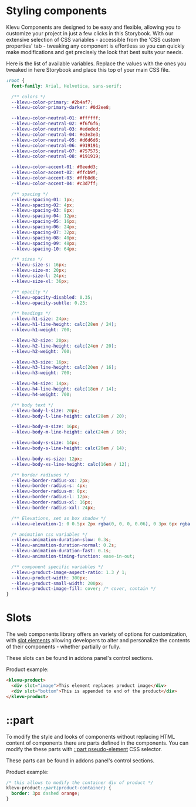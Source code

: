 
<Meta title="Guides/Styling components" />

# Styling components

Klevu Components are designed to be easy and flexible, allowing you to customize your project in just a few clicks in this Storybook.
With our extensive selection of CSS variables - accessible from the 'CSS custom properties' tab - tweaking any component is effortless so you can quickly
make modifications and get precisely the look that best suits your needs.

Here is the list of available variables. Replace the values with the ones you tweaked in here Storybook and place this top of your main CSS file.

```css
:root {
  font-family: Arial, Helvetica, sans-serif;

  /** colors */
  --klevu-color-primary: #2b4af7;
  --klevu-color-primary-darker: #0d2ee8;

  --klevu-color-neutral-01: #ffffff;
  --klevu-color-neutral-02: #f6f6f6;
  --klevu-color-neutral-03: #ededed;
  --klevu-color-neutral-04: #e3e3e3;
  --klevu-color-neutral-05: #d6d6d6;
  --klevu-color-neutral-06: #919191;
  --klevu-color-neutral-07: #757575;
  --klevu-color-neutral-08: #191919;

  --klevu-color-accent-01: #8eedd3;
  --klevu-color-accent-02: #ffcb9f;
  --klevu-color-accent-03: #ffb8d6;
  --klevu-color-accent-04: #c3d7ff;

  /** spacing */
  --klevu-spacing-01: 1px;
  --klevu-spacing-02: 4px;
  --klevu-spacing-03: 8px;
  --klevu-spacing-04: 12px;
  --klevu-spacing-05: 16px;
  --klevu-spacing-06: 24px;
  --klevu-spacing-07: 32px;
  --klevu-spacing-08: 40px;
  --klevu-spacing-09: 48px;
  --klevu-spacing-10: 64px;

  /** sizes */
  --klevu-size-s: 16px;
  --klevu-size-m: 20px;
  --klevu-size-l: 24px;
  --klevu-size-xl: 36px;

  /** opacity */
  --klevu-opacity-disabled: 0.35;
  --klevu-opacity-subtle: 0.25;

  /** headings */
  --klevu-h1-size: 24px;
  --klevu-h1-line-height: calc(28em / 24);
  --klevu-h1-weight: 700;

  --klevu-h2-size: 20px;
  --klevu-h2-line-height: calc(24em / 20);
  --klevu-h2-weight: 700;

  --klevu-h3-size: 16px;
  --klevu-h3-line-height: calc(20em / 16);
  --klevu-h3-weight: 700;

  --klevu-h4-size: 14px;
  --klevu-h4-line-height: calc(18em / 14);
  --klevu-h4-weight: 700;

  /** body text */
  --klevu-body-l-size: 20px;
  --klevu-body-l-line-height: calc(28em / 20);

  --klevu-body-m-size: 16px;
  --klevu-body-m-line-height: calc(24em / 16);

  --klevu-body-s-size: 14px;
  --klevu-body-s-line-height: calc(20em / 14);

  --klevu-body-xs-size: 12px;
  --klevu-body-xs-line-height: calc(16em / 12);

  /** border radiuses */
  --klevu-border-radius-xs: 2px;
  --klevu-border-radius-s: 4px;
  --klevu-border-radius-m: 8px;
  --klevu-border-radius-l: 12px;
  --klevu-border-radius-xl: 16px;
  --klevu-border-radius-xxl: 24px;

  /** Elevations, set as box shadow */
  --klevu-elevation-1: 0 0.5px 2px rgba(0, 0, 0, 0.06), 0 3px 6px rgba(0, 0, 0, 0.08);

  /* animation css variables */
  --klevu-animation-duration-slow: 0.3s;
  --klevu-animation-duration-normal: 0.2s;
  --klevu-animation-duration-fast: 0.1s;
  --klevu-animation-timing-function: ease-in-out;

  /** component specific variables */
  --klevu-product-image-aspect-ratio: 1.3 / 1;
  --klevu-product-width: 300px;
  --klevu-product-small-width: 200px;
  --klevu-product-image-fill: cover; /* cover, contain */
}
```

# Slots

The web components library offers an variety of options for customization, with
[slot elements](https://developer.mozilla.org/en-US/docs/Web/HTML/Element/) allowing developers to
alter and personalize the contents of their components - whether partially or fully.

These slots can be found in addons panel's control sections.

Product example:

```html
<klevu-product>
  <div slot="image">This element replaces product image</div>
  <div slot="bottom">This is appended to end of the product</div>
</klevu-product>
```

# ::part

To modify the style and looks of components without replacing HTML content of components there are parts
defined in the components. You can modify the these parts with [::part pseudo-element](https://developer.mozilla.org/en-US/docs/Web/CSS/::part)
CSS selector.

These parts can be found in addons panel's control sections.

Product example:

```css
/* this allows to modify the container div of product */
klevu-product::part(product-container) {
  border: 3px dashed orange;
}
```
